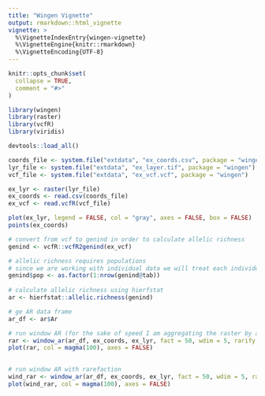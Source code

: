 ```yaml
---
title: "Wingen Vignette"
output: rmarkdown::html_vignette
vignette: >
  %\VignetteIndexEntry{wingen-vignette}
  %\VignetteEngine{knitr::rmarkdown}
  %\VignetteEncoding{UTF-8}
---
```


```r
knitr::opts_chunk$set(
  collapse = TRUE,
  comment = "#>"
)
```

```r
library(wingen)
library(raster)
library(vcfR)
library(viridis)

devtools::load_all()
```

```r
coords_file <- system.file("extdata", "ex_coords.csv", package = "wingen")
lyr_file <- system.file("extdata", "ex_layer.tif", package = "wingen")
vcf_file <- system.file("extdata", "ex_vcf.vcf", package = "wingen")

ex_lyr <- raster(lyr_file)
ex_coords <- read.csv(coords_file)
ex_vcf <- read.vcfR(vcf_file)

plot(ex_lyr, legend = FALSE, col = "gray", axes = FALSE, box = FALSE)
points(ex_coords)
```

```r
# convert from vcf to genind in order to calculate allelic richness
genind <- vcfR::vcfR2genind(ex_vcf)

# allelic richness requires populations
# since we are working with individual data we will treat each individual as it's own population
genind$pop <- as.factor(1:nrow(genind@tab))
  
# calculate allelic richness using hierfstat
ar <- hierfstat::allelic.richness(genind)

# ge AR data frame
ar_df <- ar$Ar

```

```r
# run window AR (for the sake of speed I am aggregating the raster by a factor of 50)
rar <- window_ar(ar_df, ex_coords, ex_lyr, fact = 50, wdim = 5, rarify = FALSE, min_n = 4)
plot(rar, col = magma(100), axes = FALSE)
  
```
```r
# run window AR with rarefaction
wind_rar <- window_ar(ar_df, ex_coords, ex_lyr, fact = 50, wdim = 5, rarify = TRUE,  rarify_n = 4, rarify_nit = 10)
plot(wind_rar, col = magma(100), axes = FALSE)
  
```



